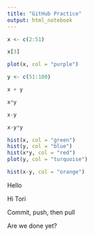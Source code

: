 ```yaml
---
title: "GitHub Practice"
output: html_notebook
---
```


```r
x <- c(2:51)

x[3]

plot(x, col = "purple")

y <- c(51:100)

x + y 

x*y

x-y

x-y*y

hist(x, col = "green")
hist(y, col = "blue")
hist(x*y, col = "red")
plot(y, col = "turquoise")

hist(x-y, col = "orange")

```

Hello

Hi Tori

Commit, push, then pull

Are we done yet?

























